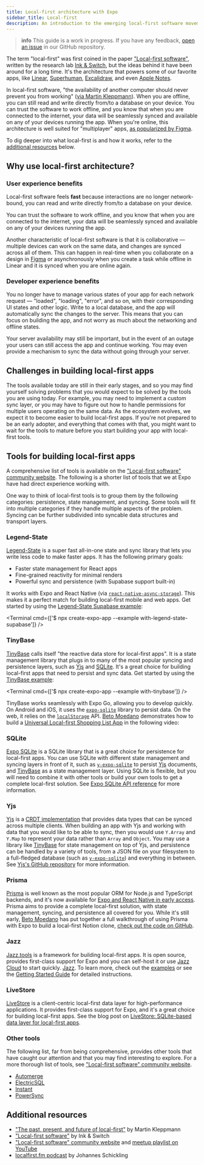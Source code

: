 ```yaml
---
title: Local-first architecture with Expo
sidebar_title: Local-first
description: An introduction to the emerging local-first software movement, including links to relevant learning resources and tools.
---
```



> **info** This guide is a work in progress. If you have any feedback, [open an issue](https://github.com/expo/expo/issues/new/choose) in our GitHub repository.

The term "local-first" was first coined in the paper ["Local-first software"](https://www.inkandswitch.com/local-first/), written by the research lab [Ink & Switch](https://www.inkandswitch.com/), but the ideas behind it have been around for a long time. It's the architecture that powers some of our favorite apps, like [Linear](https://linear.app/), [Superhuman](https://superhuman.com/), [Excalidraw](https://excalidraw.com/), and even [Apple Notes](<https://en.wikipedia.org/wiki/Notes_(Apple)>).

In local-first software, "the availability of another computer should never prevent you from working" ([via Martin Kleppmann](https://www.youtube.com/watch?v=NMq0vncHJvU)). When you are offline, you can still read and write directly from/to a database on your device. You can trust the software to work offline, and you know that when you are connected to the internet, your data will be seamlessly synced and available on any of your devices running the app. When you're online, this architecture is well suited for "multiplayer" apps, [as popularized by Figma](https://www.figma.com/blog/how-figmas-multiplayer-technology-works/).

To dig deeper into what local-first is and how it works, refer to the [additional resources](#additional-resources) below.

## Why use local-first architecture?

### User experience benefits

Local-first software feels **fast** because interactions are no longer network-bound, you can read and write directly from/to a database on your device.

You can trust the software to work offline, and you know that when you are connected to the internet, your data will be seamlessly synced and available on any of your devices running the app.

Another characteristic of local-first software is that it is collaborative &mdash; multiple devices can work on the same data, and changes are synced across all of them. This can happen in real-time when you collaborate on a design in [Figma](https://www.figma.com/) or asynchronously when you create a task while offline in Linear and it is synced when you are online again.

### Developer experience benefits

You no longer have to manage various states of your app for each network request &mdash; "loaded", "loading", "error", and so on, with their corresponding UI states and other logic. Write to a local database, and the app will automatically sync the changes to the server. This means that you can focus on building the app, and not worry as much about the networking and offline states.

Your server availability may still be important, but in the event of an outage your users can still access the app and continue working. You may even provide a mechanism to sync the data without going through your server.

## Challenges in building local-first apps

The tools available today are still in their early stages, and so you may find yourself solving problems that you would expect to be solved by the tools you are using today. For example, you may need to implement a custom sync layer, or you may have to figure out how to handle permissions for multiple users operating on the same data. As the ecosystem evolves, we expect it to become easier to build local-first apps. If you're not prepared to be an early adopter, and everything that comes with that, you might want to wait for the tools to mature before you start building your app with local-first tools.

## Tools for building local-first apps

A comprehensive list of tools is available on the ["Local-first software" community website](https://localfirstweb.dev/). The following is a shorter list of tools that we at Expo have had direct experience working with.

One way to think of local-first tools is to group them by the following categories: persistence, state management, and syncing. Some tools will fit into multiple categories if they handle multiple aspects of the problem. Syncing can be further subdivided into syncable data structures and transport layers.

### Legend-State

[Legend-State](https://legendapp.com/open-source/state/v3/) is a super fast all-in-one state and sync library that lets you write less code to make faster apps. It has the following primary goals:

- Faster state management for React apps
- Fine-grained reactivity for minimal renders
- Powerful sync and persistence (with Supabase support built-in)

It works with Expo and React Native (via [`react-native-async-storage`](https://github.com/react-native-async-storage/async-storage?tab=readme-ov-file#react-native-async-storage)). This makes it a perfect match for building local-first mobile and web apps. Get started by using the [Legend-State Supabase example](https://github.com/expo/examples/tree/master/with-legend-state-supabase):

<Terminal cmd={['$ npx create-expo-app --example with-legend-state-supabase']} />

### TinyBase

[TinyBase](https://tinybase.org/) calls itself "the reactive data store for local-first apps". It is a state management library that plugs in to many of the most popular syncing and persistence layers, such as [Yjs](#yjs) and [SQLite](#sqlite). It's a great choice for building local-first apps that need to persist and sync data. Get started by using the [TinyBase example](https://github.com/expo/examples/tree/master/with-tinybase):

<Terminal cmd={['$ npx create-expo-app --example with-tinybase']} />

TinyBase works seamlessly with Expo Go, allowing you to develop quickly. On Android and iOS, it uses the [`expo-sqlite`](/versions/latest/sdk/sqlite/) library to persist data. On the web, it relies on the [`localStorage`](https://developer.mozilla.org/en-US/docs/Web/API/Window/localStorage) API. [Beto Moedano](https://github.com/betomoedano) demonstrates how to build a [Universal Local-first Shopping List App](https://github.com/betomoedano/groceries-shopping-list-app) in the following video:

<VideoBoxLink
  videoId="HqOiB2tDM8Q"
  title="Watch: Build a Local-First Real-Time Shopping List App with Expo and TinyBase"
/>

### SQLite

[Expo SQLite](/versions/latest/sdk/sqlite/) is a SQLite library that is a great choice for persistence for local-first apps. You can use SQLite with different state management and syncing layers in front of it, such as [`y-expo-sqlite`](https://github.com/brentvatne/y-expo-sqlite) to persist [Yjs](#yjs) documents, and [TinyBase](#tinybase) as a state management layer. Using SQLite is flexible, but you will need to combine it with other tools or build your own tools to get a complete local-first solution. See [Expo SQLite API reference](/versions/latest/sdk/sqlite/) for more information.

### Yjs

[Yjs](https://github.com/yjs/yjs) is a [CRDT implementation](https://github.com/yjs/yjs?tab=readme-ov-file#yjs-crdt-algorithm) that provides data types that can be synced across multiple clients. When building an app with Yjs and working with data that you would like to be able to sync, then you would use `Y.Array` and `Y.Map` to represent your data rather than `Array` and `Object`. You may use a library like [TinyBase](#tinybase) for state management on top of Yjs, and persistence can be handled by a variety of tools, from a JSON file on your filesystem to a full-fledged database (such as [`y-expo-sqlite`](https://github.com/brentvatne/y-expo-sqlite)) and everything in between. See [Yjs's GitHub repository](https://github.com/yjs/yjs) for more information.

### Prisma

[Prisma](https://prisma.io) is well known as the most popular ORM for Node.js and TypeScript backends, and it's now available for [Expo and React Native in early access](https://www.prisma.io/blog/bringing-prisma-orm-to-react-native-and-expo). Prisma aims to provide a complete local-first solution, with state management, syncing, and persistence all covered for you. While it's still early, [Beto Moedano](https://github.com/betomoedano) has put together a full walkthrough of using Prisma with Expo to build a local-first Notion clone, [check out the code on GitHub](https://github.com/betomoedano/React-Native-Notion-Clone).

<VideoBoxLink
  videoId="uTrPte0sCiw"
  title="Watch: Building a Local-first Notion Clone with React Native Expo and Prisma"
/>

### Jazz

[Jazz.tools](https://jazz.tools/docs/react-native) is a framework for building local-first apps. It is open source, provides first-class support for Expo and you can self-host it or use [Jazz Cloud](https://jazz.tools/cloud) to start quickly. [Jazz](https://jazz.tools). To learn more, check out the [examples](https://jazz.tools/examples#react-native) or see the [Getting Started Guide](https://jazz.tools/docs/react-native) for detailed instructions.

### LiveStore

[LiveStore](https://livestore.dev/getting-started/expo/) is a client-centric local-first data layer for high-performance applications. It provides first-class support for Expo, and it's a great choice for building local-first apps. See the blog post on [LiveStore: SQLite-based data layer for local-first apps](https://expo.dev/blog/local-first-application-development-with-livestore).

<VideoBoxLink
  videoId="zQIhJqYU1Qw"
  title="Watch: How to build local-first native apps with LiveStore and Expo"
/>

### Other tools

The following list, far from being comprehensive, provides other tools that have caught our attention and that you may find interesting to explore. For a more thorough list of tools, see ["Local-first software" community website](https://localfirstweb.dev/).

- [Automerge](https://automerge.org/)
- [ElectricSQL](https://electric-sql.com/)
- [Instant](https://www.instantdb.com/)
- [PowerSync](https://www.powersync.com/)

## Additional resources

- ["The past, present, and future of local-first"](https://www.youtube.com/watch?v=NMq0vncHJvU) by Martin Kleppmann
- ["Local-first software"](https://www.inkandswitch.com/local-first/) by Ink & Switch
- ["Local-first software" community website](https://localfirstweb.dev/) and [meetup playlist on YouTube](https://www.youtube.com/playlist?list=PLTbD2QA-VMnXFsLbuPGz1H-Najv9MD2-H)
- [localfirst.fm podcast](https://localfirst.fm/) by Johannes Schickling
